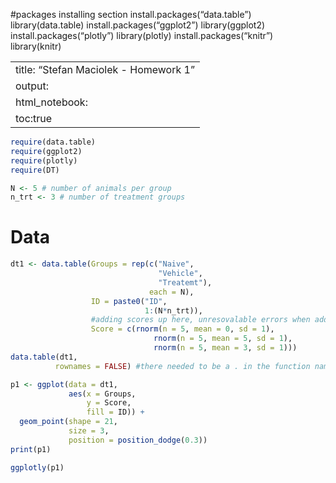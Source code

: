 #packages installing section
install.packages("data.table")
library(data.table)
install.packages("ggplot2")
library(ggplot2)
install.packages("plotly")
library(plotly)
install.packages("knitr")
library(knitr)

---
title: "Stefan Maciolek - Homework 1"
output: 
  html_notebook:
    toc:true
---

```r
require(data.table)
require(ggplot2)
require(plotly)
require(DT)

N <- 5 # number of animals per group
n_trt <- 3 # number of treatment groups
```

# Data
```r
dt1 <- data.table(Groups = rep(c("Naive",
                                 "Vehicle",
                                 "Treatemt"),
                               each = N),
                  ID = paste0("ID",
                              1:(N*n_trt)),
                  #adding scores up here, unresovalable errors when adding scores below
                  Score = c(rnorm(n = 5, mean = 0, sd = 1),
                                rnorm(n = 5, mean = 5, sd = 1),
                                rnorm(n = 5, mean = 3, sd = 1)))
data.table(dt1,
          rownames = FALSE) #there needed to be a . in the function name
```



```r
p1 <- ggplot(data = dt1,
             aes(x = Groups,
                 y = Score,
                 fill = ID)) +
  geom_point(shape = 21,
             size = 3,
             position = position_dodge(0.3))
print(p1)

ggplotly(p1)
```

